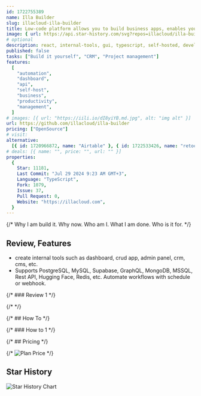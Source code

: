 ```yaml
---
id: 1722755389
name: Illa Builder
slug: illacloud-illa-builder
title: Low-code platform allows you to build business apps, enables you to quickly
image: { url: https://api.star-history.com/svg?repos=illacloud/illa-builder }
# optional
description: react, internal-tools, gui, typescript, self-hosted, developer-tools, crud-application, hacktoberfest, low-code, app-builder, internal-tool, low-code-development-platform, lowcode, developer-tool, internal-development, aiagent,  ,
published: false
tasks: ["Build it yourself", "CRM", "Project management"]
features:
  [
    "automation",
    "dashboard",
    "api",
    "self-host",
    "business",
    "productivity",
    "management",
  ]
# images: [{ url: "https://iili.io/dI8yiYB.md.jpg", alt: "img alt" }]
url: https://github.com/illacloud/illa-builder
pricing: ["OpenSource"]
# visit:
alternative:
  [{ id: 1720966872, name: "Airtable" }, { id: 1722533426, name: "retool" }]
# deals: [{ name: "", price: "", url: "" }]
properties:
  {
    Star: 11181,
    Last Commit: "Jul 29 2024 9:23 AM GMT+3",
    Language: "TypeScript",
    Fork: 1079,
    Issue: 37,
    Pull Request: 0,
    Website: "https://illacloud.com",
  }
---
```


{/* Why I am build it. Why now. Who am I. What I am done. Who is it for. */}

## Review, Features

- create internal tools such as dashboard, crud app, admin panel, crm, cms, etc.
- Supports PostgreSQL, MySQL, Supabase, GraphQL, MongoDB, MSSQL, Rest API, Hugging Face, Redis, etc. Automate workflows with schedule or webhook.

{/* ### Review 1 */}

{/* <DetailYoutube videoId="" startTime={0} /> */}

{/* ## How To */}

{/* ### How to 1 */}

{/* ## Pricing */}

{/* <Img src="" alt="Plan Price" /> */}

## Star History

![Star History Chart](https://api.star-history.com/svg?repos=illacloud/illa-builder)
